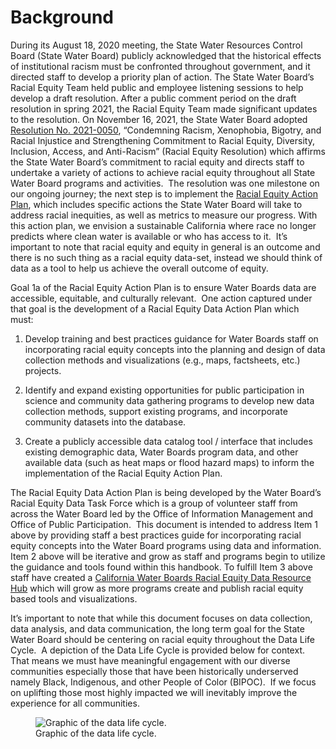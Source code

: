 # Background

During its August 18, 2020 meeting, the State Water Resources Control Board (State Water Board) publicly acknowledged that the historical effects of institutional racism must be confronted throughout government, and it directed staff to develop a priority plan of action. The State Water Board’s Racial Equity Team held public and employee listening sessions to help develop a draft resolution. After a public comment period on the draft resolution in spring 2021, the Racial Equity Team made significant updates to the resolution. On November 16, 2021, the State Water Board adopted [Resolution No. 2021-0050](https://www.waterboards.ca.gov/board_decisions/adopted_orders/resolutions/2021/rs2021_0050.pdf), “Condemning Racism, Xenophobia, Bigotry, and Racial Injustice and Strengthening Commitment to Racial Equity, Diversity, Inclusion, Access, and Anti-Racism" (Racial Equity Resolution) which affirms the State Water Board’s commitment to racial equity and directs staff to undertake a variety of actions to achieve racial equity throughout all State Water Board programs and activities.  The resolution was one milestone on our ongoing journey; the next step is to implement the [Racial Equity Action Plan](https://www.waterboards.ca.gov/racial_equity/docs/racial-equity-action-plan-final-en.pdf), which includes specific actions the State Water Board will take to address racial inequities, as well as metrics to measure our progress. With this action plan, we envision a sustainable California where race no longer predicts where clean water is available or who has access to it.  It’s important to note that racial equity and equity in general is an outcome and there is no such thing as a racial equity data-set, instead we should think of data as a tool to help us achieve the overall outcome of equity.

Goal 1a of the Racial Equity Action Plan is to ensure Water Boards data are accessible, equitable, and culturally relevant.  One action captured under that goal is the development of a Racial Equity Data Action Plan which must: 

1.  Develop training and best practices guidance for Water Boards staff on incorporating racial equity concepts into the planning and design of data collection methods and visualizations (e.g., maps, factsheets, etc.) projects.

2.  Identify and expand existing opportunities for public participation in science and community data gathering programs to develop new data collection methods, support existing programs, and incorporate community datasets into the database. 

3.  Create a publicly accessible data catalog tool / interface that includes existing demographic data, Water Boards program data, and other available data (such as heat maps or flood hazard maps) to inform the implementation of the Racial Equity Action Plan.

The Racial Equity Data Action Plan is being developed by the Water Board’s Racial Equity Data Task Force which is a group of volunteer staff from across the Water Board led by the Office of Information Management and Office of Public Participation.  This document is intended to address Item 1 above by providing staff a best practices guide for incorporating racial equity concepts into the Water Board programs using data and information.  Item 2 above will be iterative and grow as staff and programs begin to utilize the guidance and tools found within this handbook. To fulfill Item 3 above staff have created a [California Water Boards Racial Equity Data Resource Hub](https://gispublic.waterboards.ca.gov/portal/apps/experiencebuilder/template/?data_id=dataSource_14-0%3A10&id=b02e68db0fa7452aad0b08d3c65d4a93) which will grow as more programs create and publish racial equity based tools and visualizations.

It’s important to note that while this document focuses on data collection, data analysis, and data communication, the long term goal for the State Water Board should be centering on racial equity throughout the Data Life Cycle.  A depiction of the Data Life Cycle is provided below for context.  That means we must have meaningful engagement with our diverse communities especially those that have been historically underserved namely Black, Indigenous, and other People of Color (BIPOC).  If we focus on uplifting those most highly impacted we will inevitably improve the experience for all communities.

![Graphic of the data life cycle.](images/data-life-cycle.png)
